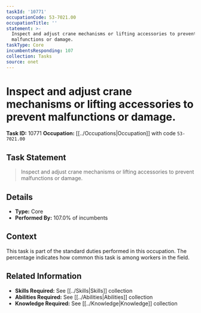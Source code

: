 ```yaml
---
taskId: '10771'
occupationCode: 53-7021.00
occupationTitle: ''
statement: >-
  Inspect and adjust crane mechanisms or lifting accessories to prevent
  malfunctions or damage.
taskType: Core
incumbentsResponding: 107
collection: Tasks
source: onet
---
```

# Inspect and adjust crane mechanisms or lifting accessories to prevent malfunctions or damage.

**Task ID:** 10771
**Occupation:** [[../Occupations|Occupation]] with code `53-7021.00`

## Task Statement

> Inspect and adjust crane mechanisms or lifting accessories to prevent malfunctions or damage.

## Details

- **Type:** Core
- **Performed By:** 107.0% of incumbents

## Context

This task is part of the standard duties performed in this occupation. The percentage indicates how common this task is among workers in the field.

## Related Information

- **Skills Required:** See [[../Skills|Skills]] collection
- **Abilities Required:** See [[../Abilities|Abilities]] collection
- **Knowledge Required:** See [[../Knowledge|Knowledge]] collection
